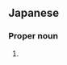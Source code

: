 ==Japanese==
{{ja-kanjitab|ゆき|ひと}}

===Proper noun===
{{ja-pos|proper|ゆきひと}}

# {{given name|male|lang=ja|sort=ゆきひと}}